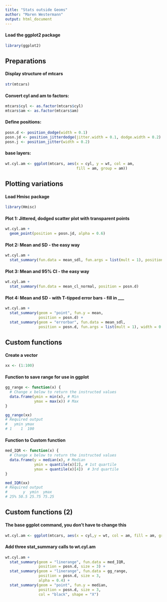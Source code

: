 ```yaml
---
title: "Stats outside Geoms"
author: "Maren Westermann"
output: html_document
---
```


#### Load the ggplot2 package
```r
library(ggplot2)
```


## Preparations 

#### Display structure of mtcars
```r
str(mtcars)
```

#### Convert cyl and am to factors:
```r
mtcars$cyl <- as.factor(mtcars$cyl)
mtcars$am <- as.factor(mtcars$am)
```

#### Define positions:
```r
posn.d <- position_dodge(width = 0.1)
posn.jd <- position_jitterdodge(jitter.width = 0.1, dodge.width = 0.2)
posn.j <- position_jitter(width = 0.2)
```

#### base layers:
```r
wt.cyl.am <- ggplot(mtcars, aes(x = cyl, y = wt, col = am, 
                                fill = am, group = am))
```


## Plotting variations 

#### Load Hmisc package
```r
library(Hmisc)
```

#### Plot 1: Jittered, dodged scatter plot with transparent points
```r
wt.cyl.am +
  geom_point(position = posn.jd, alpha = 0.6)
```

#### Plot 2: Mean and SD - the easy way
```r
wt.cyl.am +
  stat_summary(fun.data = mean_sdl, fun.args = list(mult = 1), position = posn.d)
```

#### Plot 3: Mean and 95% CI - the easy way
```r
wt.cyl.am +
  stat_summary(fun.data = mean_cl_normal, position = posn.d)
```

#### Plot 4: Mean and SD - with T-tipped error bars - fill in ___
```r
wt.cyl.am +
  stat_summary(geom = "point", fun.y = mean,
               position = posn.d) +
  stat_summary(geom = "errorbar", fun.data = mean_sdl,
               position = posn.d, fun.args = list(mult = 1), width = 0.1)
```


## Custom functions 

#### Create a vector
```r
xx <- (1:100)
```

#### Function to save range for use in ggplot
```r
gg_range <- function(x) {
  # Change x below to return the instructed values
  data.frame(ymin = min(x), # Min
             ymax = max(x)) # Max
}

gg_range(xx)
# Required output
#   ymin ymax
# 1    1  100
```

#### Function to Custom function
```r
med_IQR <- function(x) {
  # Change x below to return the instructed values
  data.frame(y = median(x), # Median
             ymin = quantile(x)[2], # 1st quartile
             ymax = quantile(x)[4])  # 3rd quartile
}

med_IQR(xx)
# Required output
#       y  ymin  ymax
# 25% 50.5 25.75 75.25
```


## Custom functions (2)

#### The base ggplot command, you don't have to change this
```r
wt.cyl.am <- ggplot(mtcars, aes(x = cyl,y = wt, col = am, fill = am, group = am))
```

#### Add three stat_summary calls to wt.cyl.am
```r
wt.cyl.am +
  stat_summary(geom = "linerange", fun.data = med_IQR,
               position = posn.d, size = 3) +
  stat_summary(geom = "linerange", fun.data = gg_range,
               position = posn.d, size = 3,
               alpha = 0.4) +
  stat_summary(geom = "point", fun.y = median,
               position = posn.d, size = 3,
               col = "black", shape = "X")
```
